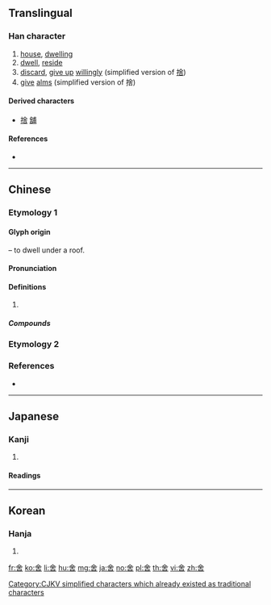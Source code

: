 {{character info/new}}
{{also|捨|舎}}
==Translingual==

===Han character===
{{Han char|rn=135|rad=舌|as=02|sn=8|four=80604|canj=OMJR|ids=⿳𠆢一古}}

# [[house]], [[dwelling]]
# [[dwell]], [[reside]]
# [[discard]], [[give up]] [[willingly]] (simplified version of [[捨]])
# [[give]] [[alms]] (simplified version of 捨)

====Derived characters====
* [[捨]] [[舖]]

====References====
* {{Han ref|kx=1006.230|dkj=30278|dj=1463.140|hdz=52941.020|uh=820D|ud=33293|bh=AAD9|bd=43737}}

----

==Chinese==

===Etymology 1===
{{zh-forms}}

====Glyph origin====
{{Han etym}}
{{Han compound|亼|t1=roof, house|舌|ls=psc|c1=s|c2=p}} – to dwell under a roof.

====Pronunciation====
{{zh-pron
|m=shè
|c=se3,se5
|mn=sià
|mc=y
|oc=y
|ma=Zh-she.ogg
|cat=
}}

====Definitions====
{{zh-hanzi}}

# {{rfdef|zh}}

=====Compounds=====
{{zh-der|三瓦兩舍|三瓦四舍|三舍|上舍|不舍晝夜|丙舍|中書舍人|二堂舍子|佛舍利|作舍道旁|作舍道邊|俱舍師|俱舍論|傳舍|僦舍|入舍|半舍|同舍生|吠舍|問舍求田|四鄰八舍|外舍|大舍|太子舍人|學舍|守舍|官舍|客舍|宿舍|寒舍|寺舍|小舍人|左鄰右舍|廝舍|廬舍|廳舍|強聒不舍|房舍|打家劫舍|提舍尼|故舍|施舍|旅舍|暮雲親舍|服舍|東鄰西舍|某舍|校舍|橫舍|殯舍|比舍|毗舍婆佛|求田問舍|沮舍|營舍|瓦舍|用舍失宜|用舍行藏|用行舍藏|田舍|田舍奴|田舍翁|田舍郎|病舍|白雲親舍|百舍重繭|百舍重趼|眷舍|祇洹精舍|神不守舍|福舍|竹籬茅舍|精舍|老舍|舍下|舍人|舍利|舍利塔|舍利子|舍利弗|舍己從人|舍己芸人|舍德主義|舍我其誰|舍我復誰|舍本事末|舍本問末|舍正從邪|舍生存義|舍監|舍短取長|舍短從長|舍短用長|舍短錄長|舍親|舍近謀遠|舍間|茅舍|草舍|菴舍|蔣舍三徑|蘆洲蟹舍|號舍|蝸舍|街坊鄰舍|豬舍|貪生舍義|趨舍|趨舍指湊|趨舍異路|辟君三舍|農舍|退徙三舍|退避三舍|通事舍人|邸舍|鄰舍|里舍|鍥而不舍|靜舍|館舍|駑馬十舍|魂不守舍|鱣舍|黌舍|齋舍}}

===Etymology 2===
{{zh-see|捨}}

===References===
* {{R:yue:Hanzi}}

----

==Japanese==

===Kanji===
{{ja-kanji|grade=|rs=舌02|style=ky|shin=舎}}

# {{defn|lang=ja|sort=舌02}}

====Readings====
{{ja-readings|goon=[[しゃ]] (sha)|kanon=[[しゃ]] (sha)|kun=[[やどる]] (yadoru)}}

----

==Korean==

===Hanja===
{{ko-hanja|hangeul=사|eumhun=|rv=sa|mr=sa|y=sa}}

# {{defn|lang=ko|sort=舌02}}

[[Category:CJKV simplified characters which already existed as traditional characters]]

[[fr:舍]]
[[ko:舍]]
[[li:舍]]
[[hu:舍]]
[[mg:舍]]
[[ja:舍]]
[[no:舍]]
[[pl:舍]]
[[th:舍]]
[[vi:舍]]
[[zh:舍]]